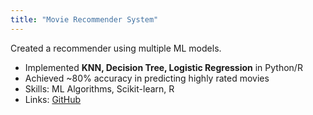 ```yaml
---
title: "Movie Recommender System"
---
```


Created a recommender using multiple ML models.

- Implemented **KNN, Decision Tree, Logistic Regression** in Python/R
- Achieved ~80% accuracy in predicting highly rated movies
- Skills: ML Algorithms, Scikit-learn, R
- Links: [GitHub](https://github.com/krisauw)
